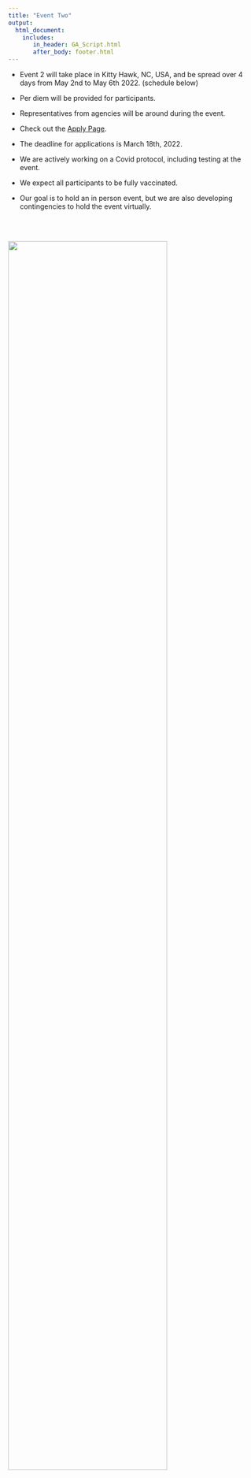 ```yaml
---
title: "Event Two"
output: 
  html_document:
    includes:
       in_header: GA_Script.html
       after_body: footer.html
---
```




* Event 2 will take place in Kitty Hawk, NC, USA, and be spread over 4 days from May 2nd to May 6th 2022. (schedule below)
* Per diem will be provided for participants.
* Representatives from agencies will be around during the event.
* Check out the [Apply Page](https://CoPeCOMET.github.io/CoPe-COMET-Apply.html).
* The deadline for applications is March 18th, 2022. 

* We are actively working on a Covid protocol, including testing at the event.
* We expect all participants to be fully vaccinated.
* Our goal is to hold an in person event, but we are also developing contingencies to hold the event virtually. 

 <br/><br/>
 
<img src="DraftSchedule.png" style="width:80%">

